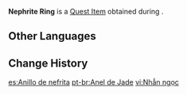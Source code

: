 {{Item Infobox
|id           = 100243
|type         = Quest Items
|description  = A Nephrite Ring obtained from a [[slime]]. Gorgeous color and clearly a top-quality item. This must be [[Mr. Zhu]]'s lost property.
|image        = Item Ring.png
|source1      = Obtained during [[Astrology and the 50-Year Pact]]
}}
'''Nephrite Ring''' is a [[Quest Item]] obtained during {{Quest|Astrology and the 50-Year Pact}}.

==Other Languages==
{{Other Languages
|default_hidden = 1
|en      = Nephrite Ring
|zhs     = 玉石戒指
|zhs_rm  = Yùshí Jièzhǐ
|zht     = 玉石戒指
|zht_rm  = Yùshí Jièzhǐ
|ja      = 玉石の指輪
|ja_rm   = Gyokuseki no Yubiwa
|ko      = 옥석 반지
|es      = Anillo de nefrita
|fr      = Bague
|ru      = Нефритовое кольцо
|th      = Nephrite Ring
|vi      = Nhẫn ngọc
|de      = Nephritring
|id      = Cincin Nephrite
|pt      = Anel de Jade
|tr      = Yeşimtaşı Yüzük
|it      = Anello di nefrite
}}

==Change History==
{{Change History|1.0}}

[[es:Anillo de nefrita]]
[[pt-br:Anel de Jade]]
[[vi:Nhẫn ngọc]]